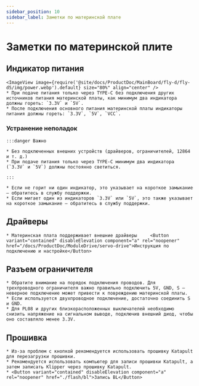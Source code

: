 ```yaml
---
sidebar_position: 10
sidebar_label: Заметки по материнской плате
---
```






# Заметки по материнской плите

## Индикатор питания
    <ImageView image={require('@site/docs/ProductDoc/MainBoard/fly-d/fly-d5/img/power.webp').default} size="80%" align="center" />
    * При подаче питания только через TYPE-C без подключения других источников питания материнской платы, как минимум два индикатора должны гореть: `3.3V` и `5V`.
    * После подключения основного питания материнской платы индикаторы питания должны гореть: `3.3V`, `5V`, `VCC`.

### Устранение неполадок


    :::danger Важно

    * Без подключенных внешних устройств (драйверов, ограничителей, 12864 и т. д.)
    * При подаче питания только через TYPE-C минимум два индикатора (`3.3V` и `5V`) должны постоянно светиться.

    :::

    * Если не горит ни один индикатор, это указывает на короткое замыкание — обратитесь в службу поддержки.
    * Если мигает один из индикаторов `3.3V` или `5V`, это также указывает на короткое замыкание — обратитесь в службу поддержки.

## Драйверы

    * Материнская плата поддерживает внешние драйверы     <Button variant="contained" disableElevation component="a" rel="noopener" href="/docs/ProductDoc/ModuleDrive/servo-drive">Инструкция по подключению и настройке</Button>

## Разъем ограничителя

    * Обратите внимание на порядок подключения проводов. Для трехпроводного ограничителя важно правильно подключить 5V, GND, S — неверное подключение может привести к повреждению материнской платы.
    * Если используется двухпроводное подключение, достаточно соединить S и GND.
    * Для PL08 и других близкорасположенных выключателей необходимо снизить напряжение на сигнальном выводе, подключив внешний диод, чтобы оно составляло менее 3.3V.

## Прошивка

    * Из-за проблем с кнопкой рекомендуется использовать прошивку Katapult для перезагрузки прошивки.
    * Рекомендуется использовать компьютер для записи прошивки Katapult, а затем записать Klipper через прошивку Katapult.
    * <Button variant="contained" disableElevation component="a" rel="noopener" href="./flash/bl">Запись BL</Button>
